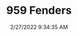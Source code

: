 ---
width: 1333
height: 2000
title: 959 Fenders
description: Wide fenders on a black Porsche 959
date: 2/27/2022 9:34:35 AM
cameraMake: Sony
cameraModel: ILCE-7M3
lens: FE 85mm F1.4 GM
settingsfStop: f/1.4
settingsISO: ISO 100
settingsShutter: 1/250
settingsFocalLength: 85 mm
---